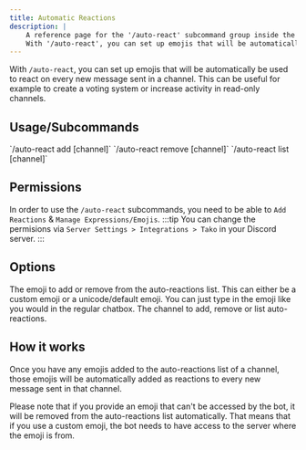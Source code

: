 ```yaml
---
title: Automatic Reactions
description: |
    A reference page for the '/auto-react' subcommand group inside the Tako Discord bot.
    With '/auto-react', you can set up emojis that will be automatically be used to react on every new message sent in a channel. This can be useful for example to create a voting system or increase activity in read-only channels.
---
```



With `/auto-react`, you can set up emojis that will be automatically be used to react on every new message sent in a channel. This can be useful for example to create a voting system or increase activity in read-only channels.

## Usage/Subcommands
<Tabs>
    <TabItem label="Add">
        `/auto-react add <emoji> [channel]`
    </TabItem>
    <TabItem label="Remove">
        `/auto-react remove <emoji> [channel]`
    </TabItem>
    <TabItem label="List">
        `/auto-react list [channel]`
    </TabItem>
</Tabs>

## Permissions
In order to use the `/auto-react` subcommands, you need to be able to `Add Reactions` & `Manage Expressions/Emojis`.
:::tip
You can change the permisions via `Server Settings > Integrations > Tako` in your Discord server.
:::

## Options
<Tabs>
    <TabItem label="Emoji">
        The emoji to add or remove from the auto-reactions list.
        This can either be a custom emoji or a unicode/default emoji. You can just type in the emoji like you would in the regular chatbox.
    </TabItem>
    <TabItem label="Channel">
        <Badge text="Default: The channel you execute the command from" />
        The channel to add, remove or list auto-reactions.
    </TabItem>
</Tabs>

## How it works
Once you have any emojis added to the auto-reactions list of a channel, those emojis will be automatically added as reactions to every new message sent in that channel.

Please note that if you provide an emoji that can't be accessed by the bot, it will be removed from the auto-reactions list automatically.
That means that if you use a custom emoji, the bot needs to have access to the server where the emoji is from.